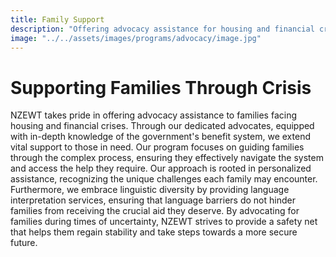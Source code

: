 ```yaml
---
title: Family Support
description: "Offering advocacy assistance for housing and financial crises, this program helps families navigate complex systems and access essential support."
image: "../../assets/images/programs/advocacy/image.jpg"
---
```


# Supporting Families Through Crisis

NZEWT takes pride in offering advocacy assistance to families facing housing and financial crises. Through our dedicated advocates, equipped with in-depth knowledge of the government's benefit system, we extend vital support to those in need. Our program focuses on guiding families through the complex process, ensuring they effectively navigate the system and access the help they require. Our approach is rooted in personalized assistance, recognizing the unique challenges each family may encounter. Furthermore, we embrace linguistic diversity by providing language interpretation services, ensuring that language barriers do not hinder families from receiving the crucial aid they deserve. By advocating for families during times of uncertainty, NZEWT strives to provide a safety net that helps them regain stability and take steps towards a more secure future.
